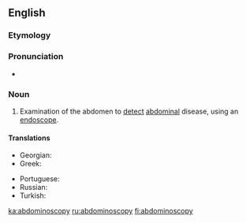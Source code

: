 ==English==

===Etymology===
{{confix|abdomino|scopy|lang=en}}

===Pronunciation===
* {{a|US}} {{IPA|/æbˌdɑm.ɪnˈɑs.kə.pi/|lang=en}}

===Noun===
{{en-noun|-}}

# {{label|en|medicine}} Examination of the abdomen to [[detect]] [[abdominal]] disease, using an [[endoscope]].

====Translations====
{{trans-top|Examination of the abdomen using an endoscope}}
* Georgian: {{t+|ka|აბდომინოსკოპია|sc=Geor}}
* Greek: {{t+|el|λαπαροσκόπηση|f|sc=Grek}}
{{trans-mid}}
* Portuguese: {{t+|pt|abdominoscopia|f}}
* Russian: {{t|ru|абдоминоскопия|f|sc=Cyrl}}
* Turkish: {{t|tr|abdominoskopi}}
{{trans-bottom}}

[[ka:abdominoscopy]]
[[ru:abdominoscopy]]
[[fi:abdominoscopy]]